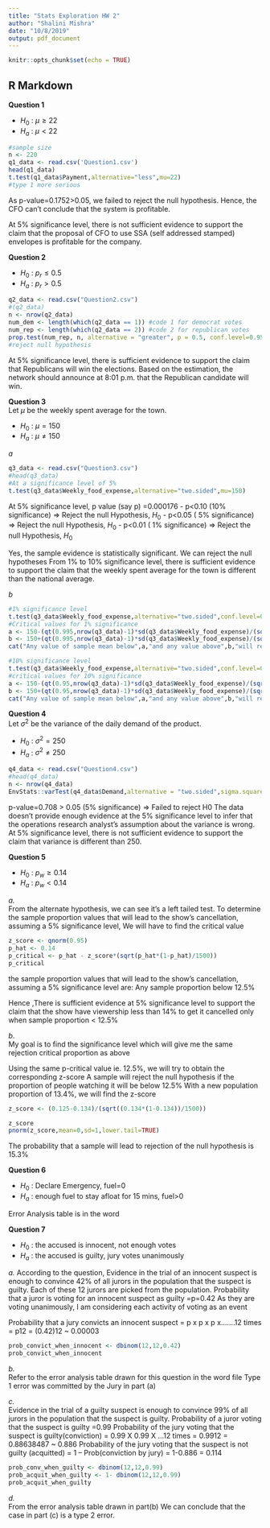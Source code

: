 ---
title: "Stats Exploration HW 2"
author: "Shalini Mishra"
date: "10/8/2019"
output: pdf_document
---

```{r setup, include=FALSE}
knitr::opts_chunk$set(echo = TRUE)
```

## R Markdown
**Question 1**  

- $H_{0}$ : $\mu \geq 22$
- $H_{a}$ : $\mu < 22$
		

```{r}
#sample size
n <- 220
q1_data <- read.csv('Question1.csv')
head(q1_data)
t.test(q1_data$Payment,alternative="less",mu=22)
#type 1 more serious

```
As p-value=0.1752>0.05, we failed to reject the null hypothesis.
Hence, the CFO can't conclude that the system is profitable.

At 5% significance level, there is not sufficient evidence to support the claim that the proposal of CFO to use SSA (self addressed stamped) envelopes is profitable for the company.

**Question 2**

-  $H_{0}$ : $p_{r} \leq 0.5$
-  $H_{a}$ : $p_{r} > 0.5$
		

```{r}
q2_data <- read.csv("Question2.csv")
#(q2_data)
n <- nrow(q2_data)
num_dem <- length(which(q2_data == 1)) #code 1 for democrat votes
num_rep <- length(which(q2_data == 2)) #code 2 for republican votes
prop.test(num_rep, n, alternative = "greater", p = 0.5, conf.level=0.95)
#reject null hypothesis
```
At 5% significance level, there is sufficient evidence to support the claim that Republicans will win the elections. 
Based on the estimation, the network should announce at 8:01 p.m. that the Republican candidate will win.

**Question 3**  
Let $\mu$ be the weekly spent average for the town.

-  $H_{0}$ : $\mu = 150$
-  $H_{a}$ : $\mu \neq 150$

*a*   
```{r a}
q3_data <- read.csv("Question3.csv")
#head(q3_data)
#At a significance level of 5%
t.test(q3_data$Weekly_food_expense,alternative="two.sided",mu=150)

```

At 5% significance level, p value (say p) =0.000176
- p<0.10 (10% significance) => Reject the null Hypothesis, $H_{0}$
- p<0.05 ( 5% significance) => Reject the null Hypothesis, $H_{0}$
- p<0.01 ( 1% significance) => Reject the null Hypothesis, $H_{0}$

Yes, the sample evidence is statistically significant. We can reject the null hypotheses 
From 1% to 10% significance level, there is sufficient evidence to support the claim that the weekly spent average for the town is different than the national average.

*b*  
```{r b}
#1% significance level
t.test(q3_data$Weekly_food_expense,alternative="two.sided",conf.level=0.99,mu=150)
#Critical values for 1% significance
a <- 150-(qt(0.995,nrow(q3_data)-1)*sd(q3_data$Weekly_food_expense)/(sqrt(nrow(q3_data))))
b <- 150+(qt(0.995,nrow(q3_data)-1)*sd(q3_data$Weekly_food_expense)/(sqrt(nrow(q3_data))))
cat("Any value of sample mean below",a,"and any value above",b,"will reject the null hypothesis at 1% significance level \n")

#10% significance level
t.test(q3_data$Weekly_food_expense,alternative="two.sided",conf.level=0.90,mu=150)
#critical values for 10% significance
a <- 150-(qt(0.95,nrow(q3_data)-1)*sd(q3_data$Weekly_food_expense)/(sqrt(nrow(q3_data))))
b <- 150+(qt(0.95,nrow(q3_data)-1)*sd(q3_data$Weekly_food_expense)/(sqrt(nrow(q3_data))))
cat("Any value of sample mean below",a,"and any value above",b,"will reject the null hypothesis at 10% significance level\n")


```

**Question 4**  
Let $\sigma^2$ be the variance of the daily demand of the product.  

-  $H_{0}$ : $\sigma^2 = 250$
-  $H_{a}$ : $\sigma^2 \neq 250$

```{r}
q4_data <- read.csv("Question4.csv")
#head(q4_data)
n <- nrow(q4_data)
EnvStats::varTest(q4_data$Demand,alternative = "two.sided",sigma.squared=250)
```
p-value=0.708 > 0.05 (5% significance) => Failed to reject H0
The data doesn’t provide enough evidence at the 5% significance level to infer that the operations research analyst’s assumption about the variance is wrong.
At 5% significance level, there is not sufficient evidence to support the claim that variance is different than 250.


**Question 5**  

-  $H_{0}$ : $p_{w} \geq 0.14$
-  $H_{a}$ : $p_{w} < 0.14$

*a.*  
From the alternate hypothesis, we can see it’s a left tailed test.
To determine the sample proportion values that will lead to the show’s cancellation, assuming a 5% significance level,
We will have to find the critical value 
```{r}
z_score <- qnorm(0.95)
p_hat <- 0.14
p_critical <- p_hat - z_score*(sqrt(p_hat*(1-p_hat)/1500))
p_critical
```
the sample proportion values that will lead to the show’s cancellation, assuming a 5% significance level are:
Any sample proportion below 12.5%

Hence ,There is  sufficient evidence at 5% significance level to support the claim that the show have viewership less than 14% to get it cancelled only when sample proportion < 12.5% 

*b*.  
My goal is to find the significance level which will give me the same rejection critical proportion as above

Using the same p-critical value ie. 12.5%, we will try to obtain the corresponding z-score
A sample will reject the null hypothesis if the proportion of people watching it will be below 12.5%
With a new population proportion of 13.4%, we will find the z-score

```{r}
z_score <- (0.125-0.134)/(sqrt((0.134*(1-0.134))/1500))

z_score
pnorm(z_score,mean=0,sd=1,lower.tail=TRUE)

```
The probability that a sample will lead to rejection of the null hypothesis is 15.3% 

**Question 6** 

-  $H_{0}$ : Declare Emergency, fuel=0
-  $H_{a}$ : enough fuel to stay afloat for 15 mins, fuel>0

Error Analysis table is in the word


**Question 7**  

-  $H_{0}$ : the accused is innocent, not enough votes 
-  $H_{a}$ : the accused is guilty, jury votes unanimously

*a.*
According to the question,
Evidence in the trial of an innocent suspect is enough to convince 42% of all jurors in the population that the suspect is guilty.
Each of these 12 jurors are picked from the population.
Probability that a juror is voting for an innocent suspect as guilty =p=0.42
As they are voting unanimously, I am considering each activity of voting as an event

Probability that a jury convicts an innocent suspect 
= p x p x p x…….12 times = p12 = (0.42)12 ~ 0.00003

```{R}
prob_convict_when_innocent <- dbinom(12,12,0.42)
prob_convict_when_innocent
```

*b.*  
Refer to the error analysis table drawn for this question in the word file
Type 1 error was committed by the Jury in part (a)

*c.*  
Evidence in the trial of a guilty suspect is enough to convince 99% of all jurors in the population that the suspect is guilty.
Probability of a juror voting that the suspect is guilty =0.99
Probability of the jury voting that the suspect is guilty(conviction) = 0.99 X 0.99 X …12 times
						            = 0.9912 = 0.88638487 ~ 0.886
Probability of the jury voting that the suspect is not guilty (acquitted) = 1 – Prob(conviction by jury)
							= 1-0.886 = 0.114

```{R}
prob_conv_when_guilty <- dbinom(12,12,0.99)
prob_acquit_when_guilty <- 1- dbinom(12,12,0.99)
prob_acquit_when_guilty

```
*d.*  
From the error analysis table drawn in part(b)
We can conclude that the case in part (c) is a type 2 error.
